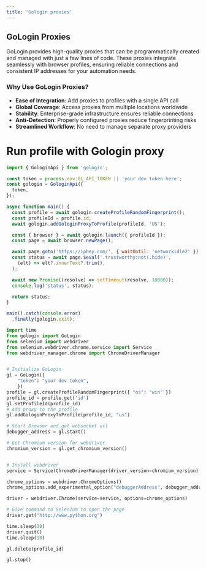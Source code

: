 ```yaml
---
title: 'Gologin proxies'
---
```


## GoLogin Proxies

GoLogin provides high-quality proxies that can be programmatically created and managed with just a few lines of code. These proxies integrate seamlessly with browser profiles, ensuring reliable connections and consistent IP addresses for your automation needs.

### Why Use GoLogin Proxies?

- **Ease of Integration**: Add proxies to profiles with a single API call
- **Global Coverage**: Access proxies from multiple locations worldwide
- **Stability**: Enterprise-grade infrastructure ensures reliable connections
- **Anti-Detection**: Properly configured proxies reduce fingerprinting risks
- **Streamlined Workflow**: No need to manage separate proxy providers

# Run profile with Gologin proxy
<CodeGroup tag="iphey.com" label="Check trustworthiness status">

```js node.js
import { GologinApi } from 'gologin';

const token = process.env.GL_API_TOKEN || 'your dev token here';
const gologin = GologinApi({
  token,
});

async function main() {
  const profile = await gologin.createProfileRandomFingerprint();
  const profileId = profile.id;
  await gologin.addGologinProxyToProfile(profileId, 'US');

  const { browser } = await gologin.launch({ profileId });
  const page = await browser.newPage();

  await page.goto('https://iphey.com/', { waitUntil: 'networkidle2' });
  const status = await page.$eval('.trustworthy:not(.hide)',
    (elt) => elt?.innerText?.trim(),
  );

  await new Promise((resolve) => setTimeout(resolve, 10000));
  console.log('status', status);

  return status;
}

main().catch(console.error)
  .finally(gologin.exit);
```

```python Python
import time
from gologin import GoLogin
from selenium import webdriver
from selenium.webdriver.chrome.service import Service
from webdriver_manager.chrome import ChromeDriverManager


# Initialize GoLogin
gl = GoLogin({
	"token": "your dev token",
	})
profile = gl.createProfileRandomFingerprint({ "os": "win" })
profile_id = profile.get('id')
gl.setProfileId(profile_id)
# Add proxy to the profile
gl.addGologinProxyToProfile(profile_id, "us")

# Start Browser and get websocket url
debugger_address = gl.start()

# Get Chromium version for webdriver
chromium_version = gl.get_chromium_version()


# Install webdriver
service = Service(ChromeDriverManager(driver_version=chromium_version).install())

chrome_options = webdriver.ChromeOptions()
chrome_options.add_experimental_option("debuggerAddress", debugger_address)

driver = webdriver.Chrome(service=service, options=chrome_options)

# Give command to Selenium to open the page
driver.get("http://www.python.org")

time.sleep(30)
driver.quit()
time.sleep(10)

gl.delete(profile_id)

gl.stop()

```

</CodeGroup>
